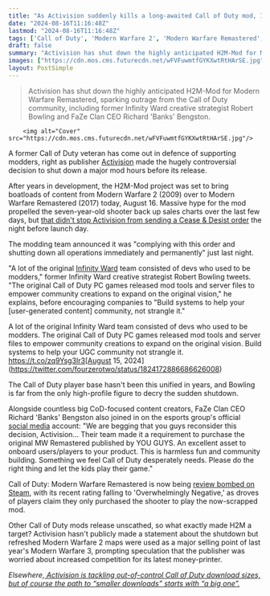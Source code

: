 ```yaml
---
title: "As Activision suddenly kills a long-awaited Call of Duty mod, Infinity Ward veteran encourages the publisher to 'build systems to help your UGC community, not strangle it'"
date: "2024-08-16T11:16:48Z"
lastmod: "2024-08-16T11:16:48Z"
tags: ['Call of Duty', 'Modern Warfare 2', 'Modern Warfare Remastered', 'H2M-Mod', 'Activision', 'Infinity Ward', 'Robert Bowling', 'FaZe Clan', 'Steam', 'Modding']
draft: false
summary: "Activision has shut down the highly anticipated H2M-Mod for Modern Warfare Remastered, sparking outrage from the Call of Duty community, including former Infinity Ward creative strategist Robert Bowling and FaZe Clan CEO Richard 'Banks' Bengston."
images: ["https://cdn.mos.cms.futurecdn.net/wFVFuwmtfGYKXwtRtHArSE.jpg"]
layout: PostSimple
---
```

> Activision has shut down the highly anticipated H2M-Mod for Modern Warfare Remastered, sparking outrage from the Call of Duty community, including former Infinity Ward creative strategist Robert Bowling and FaZe Clan CEO Richard 'Banks' Bengston.


        <img alt="Cover" src="https://cdn.mos.cms.futurecdn.net/wFVFuwmtfGYKXwtRtHArSE.jpg"/>
        
A former Call of Duty veteran has come out in defence of supporting modders, right as publisher [Activision](https://www.gamesradar.com/tag/activision/) made the hugely controversial decision to shut down a major mod hours before its release. 

After years in development, the H2M-Mod project was set to bring boatloads of content from Modern Warfare 2 (2009) over to Modern Warfare Remastered (2017) today, August 16. Massive hype for the mod propelled the seven-year-old shooter back up sales charts over the last few days, but [that didn't stop Activision from sending a Cease & Desist order](https://www.gamesradar.com/games/call-of-duty/on-launch-day-activision-shuts-down-hyped-mod-that-sent-call-of-duty-modern-warfare-remastered-soaring-up-steam-sales-charts/) the night before launch day. 

The modding team announced it was "complying with this order and shutting down all operations immediately and permanently" just last night.

"A lot of the original [Infinity Ward](https://www.gamesradar.com/tag/infinity-ward/) team consisted of devs who used to be modders," former Infinity Ward creative strategist Robert Bowling tweets. "The original Call of Duty PC games released mod tools and server files to empower community creations to expand on the original vision," he explains, before encouraging companies to "Build systems to help your [user-generated content] community, not strangle it."

A lot of the original Infinity Ward team consisted of devs who used to be modders. The original Call of Duty PC games released mod tools and server files to empower community creations to expand on the original vision. Build systems to help your UGC community not strangle it. https://t.co/zq9Ysg3Ir3[August 15, 2024](https://twitter.com/fourzerotwo/status/1824172886686626008)

The Call of Duty player base hasn't been this unified in years, and Bowling is far from the only high-profile figure to decry the sudden shutdown. 

Alongside countless big CoD-focused content creators, FaZe Clan CEO Richard 'Banks' Bengston also joined in on the esports group's official [social media](https://x.com/FaZeClan/status/1824178743428125173) account: "We are begging that you guys reconsider this decision, Activision... Their team made it a requirement to purchase the original MW Remastered published by YOU GUYS. An excellent asset to onboard users/players to your product. This is harmless fun and community building. Something we feel Call of Duty desperately needs. Please do the right thing and let the kids play their game."

Call of Duty: Modern Warfare Remastered is now being [review bombed on Steam](https://store.steampowered.com/app/393080/Call_of_Duty_Modern_Warfare_Remastered_2017/#app_reviews_hash), with its recent rating falling to 'Overwhelmingly Negative,' as droves of players claim they only purchased the shooter to play the now-scrapped mod. 

Other Call of Duty mods release unscathed, so what exactly made H2M a target? Activision hasn't publicly made a statement about the shutdown but refreshed Modern Warfare 2 maps were used as a major selling point of last year's Modern Warfare 3, prompting speculation that the publisher was worried about increased competition for its latest money-printer.

*Elsewhere,*[<em> Activision is tackling out-of-control Call of Duty download sizes, but of course the path to “smaller downloads” starts with “a big one”.</em>](https://www.gamesradar.com/games/call-of-duty/activision-tackles-out-of-control-call-of-duty-download-sizes-but-of-course-the-path-to-smaller-downloads-starts-with-a-big-one-and-4-freakin-downloads-on-ps5/)
        